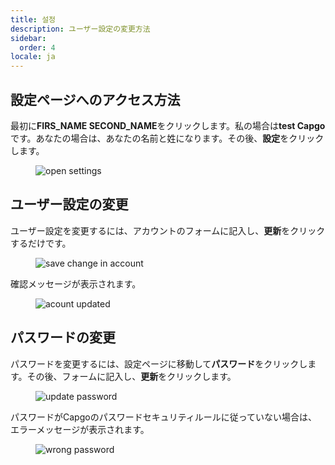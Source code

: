 ```yaml
---
title: 설정
description: ユーザー設定の変更方法
sidebar:
  order: 4
locale: ja
---
```


## 設定ページへのアクセス方法

最初に**FIRS_NAME SECOND_NAME**をクリックします。私の場合は**test Capgo**です。あなたの場合は、あなたの名前と姓になります。その後、**設定**をクリックします。

<figure><img src="/settings-gowebp" alt="open settings" /><figcaption></figcaption></figure>

## ユーザー設定の変更

ユーザー設定を変更するには、アカウントのフォームに記入し、**更新**をクリックするだけです。

<figure><img src="/account-savewebp" alt="save change in account" /><figcaption></figcaption></figure>

確認メッセージが表示されます。

<figure><img src="/account-updatedwebp" alt="acount updated" /><figcaption></figcaption></figure>

## パスワードの変更

パスワードを変更するには、設定ページに移動して**パスワード**をクリックします。その後、フォームに記入し、**更新**をクリックします。

<figure><img src="/update-passwdwebp" alt="update password" /><figcaption></figcaption></figure>

パスワードがCapgoのパスワードセキュリティルールに従っていない場合は、エラーメッセージが表示されます。

<figure><img src="/passwd-errorwebp" alt="wrong password" /><figcaption></figcaption></figure>
